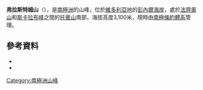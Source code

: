 {{coord|73|23|S|162|55|E|source:GNIS|display=title}}

'''弗拉斯特姆山'''（{{lang-en|Mount Frustum}}），是[[南極洲|南極洲]]的山峰，位於[[維多利亞地|維多利亞地]]的[[彭內爾海岸|彭內爾海岸]]，處於[[法齊奧山|法齊奧山]]和[[斯卡拉布峰|斯卡拉布峰]]之間的[[托賓山|托賓山]]南部，海拔高度3,100米，現時由[[南極條約體系|南極條約體系]]管理。

==參考資料==
*{{cite gnis | type = antarid | id = 5356| name = Frustum, Mount | accessdate = 2012-04-11}}
*{{usgs-gazetteer|id=5356|name=Frustum, Mount}}

{{Antarctica-geo-stub}}
[[Category:南極洲山峰|Category:南極洲山峰]]